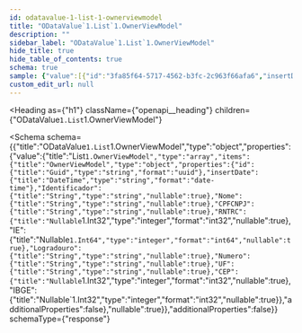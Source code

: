 ```yaml
---
id: odatavalue-1-list-1-ownerviewmodel
title: "ODataValue`1.List`1.OwnerViewModel"
description: ""
sidebar_label: "ODataValue`1.List`1.OwnerViewModel"
hide_title: true
hide_table_of_contents: true
schema: true
sample: {"value":[{"id":"3fa85f64-5717-4562-b3fc-2c963f66afa6","insertDate":"2024-07-29T15:51:28.071Z","Identificador":"string","Nome":"string","CPFCNPJ":"string","RNTRC":0,"IE":0,"Logradouro":"string","Numero":"string","UF":"string","CEP":0,"IBGE":0}]}
custom_edit_url: null
---
```



<Heading
  as={"h1"}
  className={"openapi__heading"}
  children={"ODataValue`1.List`1.OwnerViewModel"}
>
</Heading>





<Schema
  schema={{"title":"ODataValue`1.List`1.OwnerViewModel","type":"object","properties":{"value":{"title":"List`1.OwnerViewModel","type":"array","items":{"title":"OwnerViewModel","type":"object","properties":{"id":{"title":"Guid","type":"string","format":"uuid"},"insertDate":{"title":"DateTime","type":"string","format":"date-time"},"Identificador":{"title":"String","type":"string","nullable":true},"Nome":{"title":"String","type":"string","nullable":true},"CPFCNPJ":{"title":"String","type":"string","nullable":true},"RNTRC":{"title":"Nullable`1.Int32","type":"integer","format":"int32","nullable":true},"IE":{"title":"Nullable`1.Int64","type":"integer","format":"int64","nullable":true},"Logradouro":{"title":"String","type":"string","nullable":true},"Numero":{"title":"String","type":"string","nullable":true},"UF":{"title":"String","type":"string","nullable":true},"CEP":{"title":"Nullable`1.Int32","type":"integer","format":"int32","nullable":true},"IBGE":{"title":"Nullable`1.Int32","type":"integer","format":"int32","nullable":true}},"additionalProperties":false},"nullable":true}},"additionalProperties":false}}
  schemaType={"response"}
>
  
</Schema>
            